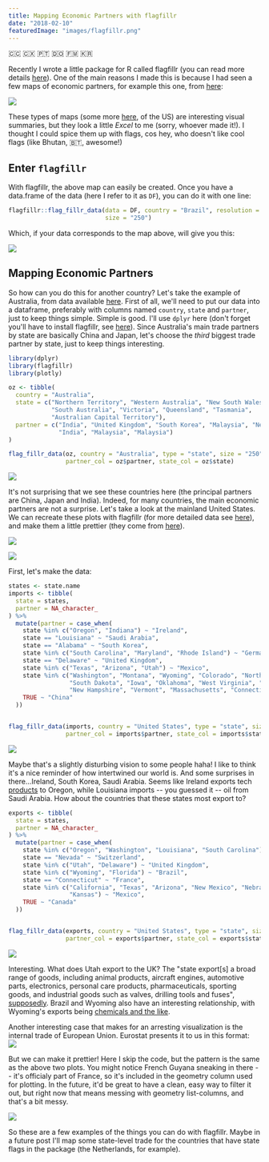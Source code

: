 ```yaml
---
title: Mapping Economic Partners with flagfillr
date: "2018-02-10"
featuredImage: "images/flagfillr.png"
---
```


🇨🇨 🇨🇽 🇵🇹 🇩🇴 🇫🇲 🇰🇷

Recently I wrote a little package for R called flagfillr (you can read more details [here](https://github.com/RobertMyles/flagfillr)). One of the main reasons I made this is because I had seen a few maps of economic partners, for example this one, from [here](http://drunkeynesian.blogspot.com.br/2017/11/o-que-os-estados-brasileiros-exportam.html):

![](https://i.imgur.com/6aL6KI9.png)

These types of maps (some more [here](http://www.businessinsider.com/us-state-import-export-international-trade-partner-map-2017-11), of the US) are interesting visual summaries, but they look a little _Excel_ to me (sorry, whoever made it!). I thought I could spice them up with flags, cos hey, who doesn't like cool flags (like Bhutan, 🇧🇹, awesome!)

## Enter `flagfillr`

With flagfillr, the above map can easily be created. Once you have a data.frame of the data (here I refer to it as `DF`), you can do it with one line:

```r
flagfillr::flag_fillr_data(data = DF, country = "Brazil", resolution = "large",
                           size = "250")
```

Which, if your data corresponds to the map above, will give you this:

![](https://i.imgur.com/qbNUhbY.png)

## Mapping Economic Partners

So how can you do this for another country? Let's take the example of Australia, from data available [here](http://dfat.gov.au/trade/resources/trade-at-a-glance/Pages/goods-by-state.aspx). First of all, we'll need to put our data into a dataframe, preferably with columns named `country`, `state` and `partner`, just to keep things simple. Simple is good. I'll use `dplyr` here (don't forget you'll have to install flagfillr, see [here](https://github.com/RobertMyles/flagfillr)). Since Australia's main trade partners by state are basically China and Japan, let's choose the _third_ biggest trade partner by state, just to keep things interesting.

```r
library(dplyr)
library(flagfillr)
library(plotly)

oz <- tibble(
  country = "Australia",
  state = c("Northern Territory", "Western Australia", "New South Wales",
            "South Australia", "Victoria", "Queensland", "Tasmania",
            "Australian Capital Territory"),
  partner = c("India", "United Kingdom", "South Korea", "Malaysia", "New Zealand",
              "India", "Malaysia", "Malaysia")
)

flag_fillr_data(oz, country = "Australia", type = "state", size = "250",
                partner_col = oz$partner, state_col = oz$state)
```

![](images/flagfillr-1.png)

It's not surprising that we see these countries here (the principal partners are China, Japan and India). Indeed, for many countries, the main economic partners are not a surprise. Let's take a look at the mainland United States. We can recreate these plots with flagfillr (for more detailed data see [here](https://www.census.gov/foreign-trade/statistics/state/data/index.html)), and make them a little prettier (they come from [here](http://www.businessinsider.com/us-state-import-export-international-trade-partner-map-2017-11)).

![](https://i.imgur.com/6D6PJD4.png)

![](https://i.imgur.com/J16wz88.png)

First, let's make the data:

```r
states <- state.name
imports <- tibble(
  state = states,
  partner = NA_character_
) %>%
  mutate(partner = case_when(
    state %in% c("Oregon", "Indiana") ~ "Ireland",
    state == "Louisiana" ~ "Saudi Arabia",
    state == "Alabama" ~ "South Korea",
    state %in% c("South Carolina", "Maryland", "Rhode Island") ~ "Germany",
    state == "Delaware" ~ "United Kingdom",
    state %in% c("Texas", "Arizona", "Utah") ~ "Mexico",
    state %in% c("Washington", "Montana", "Wyoming", "Colorado", "North Dakota",
                 "South Dakota", "Iowa", "Oklahoma", "West Virginia", "Maine",
                 "New Hampshire", "Vermont", "Massachusetts", "Connecticut") ~"Canada",
    TRUE ~ "China"
  ))


flag_fillr_data(imports, country = "United States", type = "state", size = "250",
                partner_col = imports$partner, state_col = imports$state)
```

![](images/flagfillr-2.png)

Maybe that's a slightly disturbing vision to some people haha! I like to think it's a nice reminder of how intertwined our world is. And some surprises in there...Ireland, South Korea, Saudi Arabia. Seems like Ireland exports tech [products](https://www.census.gov/foreign-trade/statistics/state/data/wy.html) to Oregon, while Louisiana imports -- you guessed it -- oil from Saudi Arabia. How about the countries that these states most export to?

```r
exports <- tibble(
  state = states,
  partner = NA_character_
) %>%
  mutate(partner = case_when(
    state %in% c("Oregon", "Washington", "Louisiana", "South Carolina") ~ "China",
    state == "Nevada" ~ "Switzerland",
    state %in% c("Utah", "Delaware") ~ "United Kingdom",
    state %in% c("Wyoming", "Florida") ~ "Brazil",
    state == "Connecticut" ~ "France",
    state %in% c("California", "Texas", "Arizona", "New Mexico", "Nebraska",
                 "Kansas") ~ "Mexico",
    TRUE ~ "Canada"
  ))


flag_fillr_data(exports, country = "United States", type = "state", size = "250",
                partner_col = exports$partner, state_col = exports$state)
```

![](images/flagfillr-3.png)

Interesting. What does Utah export to the UK? The "state export[s] a broad range of goods, including animal products, aircraft engines, automotive parts, electronics, personal care products, pharmaceuticals, sporting goods, and industrial goods such as valves, drilling tools and fuses", [supposedly](https://www.deseretnews.com/article/865601174/British-diplomat-lauds-UK-trade-relations-with-Utah.html). Brazil and Wyoming also have an interesting relationship, with Wyoming's exports being [chemicals and the like](https://www.census.gov/foreign-trade/statistics/state/data/wy.html).

Another interesting case that makes for an arresting visualization is the internal trade of European Union. Eurostat presents it to us in this format:  
![](https://i.imgur.com/PikLKyh.png)

But we can make it prettier! Here I skip the code, but the pattern is the same as the above two plots. You might notice French Guyana sneaking in there -- it's officialy part of France, so it's included in the geometry column used for plotting. In the future, it'd be great to have a clean, easy way to filter it out, but right now that means messing with geometry list-columns, and that's a bit messy.

![](images/flagfillr-4.png)

So these are a few examples of the things you can do with flagfillr. Maybe in a future post I'll map some state-level trade for the countries that have state flags in the package (the Netherlands, for example).
